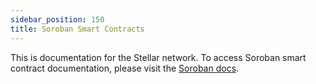 ```yaml
---
sidebar_position: 150
title: Soroban Smart Contracts
---
```


This is documentation for the Stellar network. To access Soroban smart contract documentation, please visit the [Soroban docs](https://soroban.stellar.org/docs).
